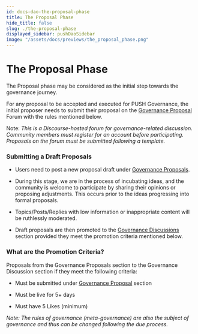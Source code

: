 ```yaml
---
id: docs-dao-the-proposal-phase
title: The Proposal Phase
hide_title: false
slug: ./the-proposal-phase
displayed_sidebar: pushDaoSidebar
image: "/assets/docs/previews/the_proposal_phase.png"
---
```


# The Proposal Phase

The Proposal phase may be considered as the initial step towards the governance journey.

For any proposal to be accepted and executed for PUSH Governance, the initial proposer needs to submit their proposal on the [Governance Proposal](https://gov.push.org/c/governance-proposals/8) Forum with the rules mentioned below.

Note: _This is a Discourse-hosted forum for governance-related discussion. Community members must register for an account before participating. Proposals on the forum must be submitted following a template._

### Submitting a Draft Proposals

- Users need to post a new proposal draft under [Governance Proposals](https://gov.push.org/c/governance-proposals/8).
- During this stage, we are in the process of incubating ideas, and the community is welcome to participate by sharing their opinions or proposing adjustments. This occurs prior to the ideas progressing into formal proposals.

- Topics/Posts/Replies with low information or inappropriate content will be ruthlessly moderated.

- Draft proposals are then promoted to the [Governance Discussions](https://gov.push.org/c/governance-discussions/5) section provided they meet the promotion criteria mentioned below.

### What are the Promotion Criteria?

Proposals from the Governance Proposals section to the Governance Discussion section if they meet the following criteria:

- Must be submitted under [Governance Proposal](https://gov.push.org/c/proposals-lobby/8) section

- Must be live for 5+ days

- Must have 5 Likes (minimum)

_Note: The rules of governance (meta-governance) are also the subject of governance and thus can be changed following the due process._
